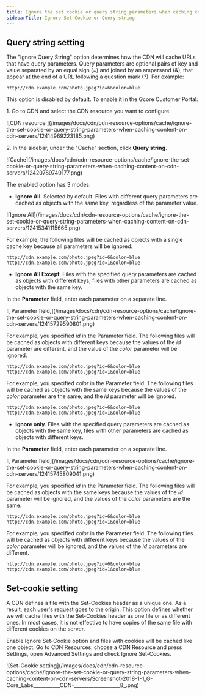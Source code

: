 ---
title: Ignore the set cookie or query string parameters when caching content on CDN servers
sidebarTitle: Ignore Set Cookie or Query string
---

## Query string setting

The "Ignore Query String" option determines how the CDN will cache URLs that have query parameters. Query parameters are optional pairs of key and value separated by an equal sign (=) and joined by an ampersand (&), that appear at the end of a URL following a question mark (?). For example:
    
```
http://cdn.example.com/photo.jpeg?id=6&color=blue
```

This option is disabled by default. To enable it in the Gcore Customer Portal:

1\. Go to CDN and select the CDN resource you want to configure.


<Frame>![CDN resource ](/images/docs/cdn/cdn-resource-options/cache/ignore-the-set-cookie-or-query-string-parameters-when-caching-content-on-cdn-servers/12414969223185.png)</Frame>



2\. In the sidebar, under the "Cache" section, click **Query string**.


<Frame>![Cache](/images/docs/cdn/cdn-resource-options/cache/ignore-the-set-cookie-or-query-string-parameters-when-caching-content-on-cdn-servers/12420789740177.png)</Frame>



The enabled option has 3 modes:

  * **Ignore All**. Selected by default. Files with different query parameters are cached as objects with the same key, regardless of the parameter value.


<Frame>![Ignore All](/images/docs/cdn/cdn-resource-options/cache/ignore-the-set-cookie-or-query-string-parameters-when-caching-content-on-cdn-servers/12415341115665.png)</Frame>



For example, the following files will be cached as objects with a single cache key because all parameters will be ignored:
    
    
```
http://cdn.example.com/photo.jpeg?id=6&color=blue  
http://cdn.example.com/photo.jpeg?id=1&color=blue
```

  * **Ignore All Except**. Files with the specified query parameters are cached as objects with different keys; files with other parameters are cached as objects with the same key.



In the **Parameter** field, enter each parameter on a separate line.


<Frame>![ Parameter field,](/images/docs/cdn/cdn-resource-options/cache/ignore-the-set-cookie-or-query-string-parameters-when-caching-content-on-cdn-servers/12415729590801.png)</Frame>



For example, you specified _id_ in the Parameter field. The following files will be cached as objects with different keys because the values of the _id_ parameter are different, and the value of the _color_ parameter will be ignored.
    
    
```
http://cdn.example.com/photo.jpeg?id=6&color=blue  
http://cdn.example.com/photo.jpeg?id=1&color=blue
```

For example, you specified _color_ in the Parameter field. The following files will be cached as objects with the same keys because the values of the _color_ parameter are the same, and the _id_ parameter will be ignored.
    
```
http://cdn.example.com/photo.jpeg?id=6&color=blue  
http://cdn.example.com/photo.jpeg?id=1&color=blue
```

  * **Ignore only**. Files with the specified query parameters are cached as objects with the same key, files with other parameters are cached as objects with different keys.


In the **Parameter** field, enter each parameter on a separate line.


<Frame>![ Parameter field](/images/docs/cdn/cdn-resource-options/cache/ignore-the-set-cookie-or-query-string-parameters-when-caching-content-on-cdn-servers/12415745809041.png)</Frame>

For example, you specified _id_ in the Parameter field. The following files will be cached as objects with the same keys because the values of the _id_ parameter will be ignored, and the values of the _color_ parameters are the same.
    
    
```
http://cdn.example.com/photo.jpeg?id=6&color=blue  
http://cdn.example.com/photo.jpeg?id=1&color=blue
```

For example, you specified _color_ in the Parameter field. The following files will be cached as objects with different keys because the values of the _color_ parameter will be ignored, and the values of the _id_ parameters are different.
    
    
```
http://cdn.example.com/photo.jpeg?id=6&color=blue  
http://cdn.example.com/photo.jpeg?id=1&color=blue
```

## Set-cookie setting

A CDN defines a file with the Set-Cookies header as a unique one. As a result, each user's request goes to the origin. This option defines whether we will cache files with the Set-Cookies header as one file or as different ones. In most cases, it is not effective to have copies of the same file with different cookies on the server.

Enable Ignore Set-Cookie option and files with cookies will be cached like one object. Go to CDN Resources, choose a CDN Resource and press Settings, open Advanced Settings and check Ignore Set-Cookies.


<Frame>![Set-Cookie setting](/images/docs/cdn/cdn-resource-options/cache/ignore-the-set-cookie-or-query-string-parameters-when-caching-content-on-cdn-servers/Screenshot-2018-1-1_G-Core_Labs___________CDN-___________________8_.png)</Frame>
